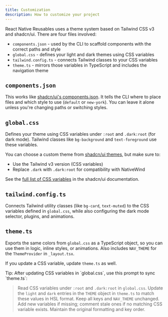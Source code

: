 ```yaml
---
title: Customization
description: How to customize your project
---
```


React Native Reusables uses a theme system based on Tailwind CSS v3 and shadcn/ui. There are four files involved:

- `components.json` - used by the CLI to scaffold components with the correct paths and style  
- `global.css` - defines your light and dark themes using CSS variables  
- `tailwind.config.ts` - connects Tailwind classes to your CSS variables  
- `theme.ts` - mirrors those variables in TypeScript and includes the navigation theme  


## `components.json`

This works like [shadcn/ui's components.json](https://ui.shadcn.com/docs/components-json). It tells the CLI where to place files and which style to use (`default` or `new-york`). You can leave it alone unless you're changing paths or switching styles.

## `global.css`

Defines your theme using CSS variables under `:root` and `.dark:root` (for dark mode). Tailwind classes like `bg-background` and `text-foreground` use these variables.

You can choose a custom theme from [shadcn/ui themes](https://ui.shadcn.com/themes), but make sure to:

- Use the Tailwind v3 version (CSS variables)
- Replace `.dark` with `.dark:root` for compatibility with NativeWind

See the [full list of CSS variables](https://ui.shadcn.com/docs/theming#list-of-variables) in the shadcn/ui documentation.

## `tailwind.config.ts`

Connects Tailwind utility classes (like `bg-card`, `text-muted`) to the CSS variables defined in `global.css`, while also configuring the dark mode selector, plugins, and animations.

## `theme.ts`

Exports the same colors from `global.css` as a TypeScript object, so you can use them in logic, inline styles, or animations. Also includes `NAV_THEME` for the `ThemeProvider` in `_layout.tsx`.

If you update a CSS variable, update `theme.ts` as well.



<div className='text-sm *:text-muted-foreground *:font-normal py-2 *:leading-7'>

<div className='-mb-1.5 *:text-foreground'>
  <span className='font-medium'>Tip</span>:  After updating CSS variables in `global.css`, use this prompt to sync `theme.ts`:
</div>

> Read CSS variables under `:root` and `.dark:root` in `global.css`.
> Update the `light` and `dark` entries in the `THEME` object in `theme.ts` to match these values in HSL format.
> Keep all keys and `NAV_THEME` unchanged.
> Add new variables if missing; comment stale ones if no matching CSS variable exists.
> Maintain the original formatting and key order.

</div>